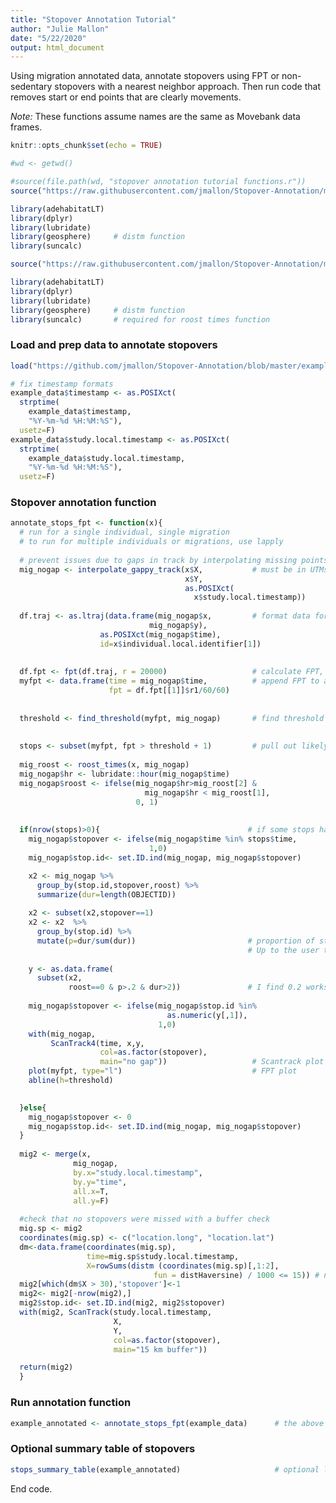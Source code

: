```yaml
---
title: "Stopover Annotation Tutorial"
author: "Julie Mallon"
date: "5/22/2020"
output: html_document
---
```


Using migration annotated data, annotate stopovers using FPT or non-sedentary stopovers with a nearest neighbor approach. Then run code that removes start or end points that are clearly movements.
    
*Note:* These functions assume names are the same as Movebank data frames.

```r
knitr::opts_chunk$set(echo = TRUE)

#wd <- getwd()

#source(file.path(wd, "stopover annotation tutorial functions.r"))
source("https://raw.githubusercontent.com/jmallon/Stopover-Annotation/master/stopover%20annotation%20tutorial%20functions.R")

library(adehabitatLT)
library(dplyr)
library(lubridate)
library(geosphere)     # distm function
library(suncalc) 
```

```r

source("https://raw.githubusercontent.com/jmallon/Stopover-Annotation/master/stopover%20annotation%20tutorial%20functions.R")

library(adehabitatLT)
library(dplyr)
library(lubridate)
library(geosphere)     # distm function
library(suncalc)       # required for roost times function
```

### Load and prep data to annotate stopovers
```r
load("https://github.com/jmallon/Stopover-Annotation/blob/master/example_data.robj")

# fix timestamp formats
example_data$timestamp <- as.POSIXct(
  strptime(
    example_data$timestamp,
    "%Y-%m-%d %H:%M:%S"),
  usetz=F)
example_data$study.local.timestamp <- as.POSIXct( 
  strptime(
    example_data$study.local.timestamp,  
    "%Y-%m-%d %H:%M:%S"),
  usetz=F)

```

### Stopover annotation function
```r

annotate_stops_fpt <- function(x){
  # run for a single individual, single migration
  # to run for multiple individuals or migrations, use lapply
   
  # prevent issues due to gaps in track by interpolating missing points
  mig_nogap <- interpolate_gappy_track(x$X,           # must be in UTMs and not degrees!
                                       x$Y,
                                       as.POSIXct(
                                         x$study.local.timestamp))
  
  df.traj <- as.ltraj(data.frame(mig_nogap$x,         # format data for adehabitat
                               mig_nogap$y),
                    as.POSIXct(mig_nogap$time), 
                    id=x$individual.local.identifier[1])
  
  
  df.fpt <- fpt(df.traj, r = 20000)                   # calculate FPT, check that r value works for your dataset
  myfpt <- data.frame(time = mig_nogap$time,          # append FPT to a new data frame with time
                      fpt = df.fpt[[1]]$r1/60/60)
  
  
  threshold <- find_threshold(myfpt, mig_nogap)       # find threshold to identify stopovers
  
  
  stops <- subset(myfpt, fpt > threshold + 1)         # pull out likely stopovers
  
  mig_roost <- roost_times(x, mig_nogap)
  mig_nogap$hr <- lubridate::hour(mig_nogap$time)
  mig_nogap$roost <- ifelse(mig_nogap$hr>mig_roost[2] & 
                              mig_nogap$hr < mig_roost[1], 
                            0, 1)
    
  
  if(nrow(stops)>0){                                 # if some stops have been identified
    mig_nogap$stopover <- ifelse(mig_nogap$time %in% stops$time,
                               1,0)
    mig_nogap$stop.id<- set.ID.ind(mig_nogap, mig_nogap$stopover)

    x2 <- mig_nogap %>% 
      group_by(stop.id,stopover,roost) %>%
      summarize(dur=length(OBJECTID))
    
    x2 <- subset(x2,stopover==1)
    x2 <- x2  %>% 
      group_by(stop.id) %>%
      mutate(p=dur/sum(dur))                         # proportion of stopover that is spent roosting
                                                     # Up to the user to decide whether this helps with selection
    
    y <- as.data.frame(
      subset(x2,
             roost==0 & p>.2 & dur>2))               # I find 0.2 works for this data (typical roost 6pm - 8am) 
    
    mig_nogap$stopover <- ifelse(mig_nogap$stop.id %in%
                                   as.numeric(y[,1]),
                                 1,0)
    with(mig_nogap, 
         ScanTrack4(time, x,y,
                    col=as.factor(stopover),
                    main="no gap"))                   # Scantrack plot to see where stopovers have been annotated
    plot(myfpt, type="l")                             # FPT plot
    abline(h=threshold)
    

  }else{
    mig_nogap$stopover <- 0
    mig_nogap$stop.id<- set.ID.ind(mig_nogap, mig_nogap$stopover)
  }
  
  mig2 <- merge(x, 
              mig_nogap,
              by.x="study.local.timestamp",
              by.y="time",
              all.x=T,
              all.y=F)
  
  #check that no stopovers were missed with a buffer check
  mig.sp <- mig2
  coordinates(mig.sp) <- c("location.long", "location.lat")
  dm<-data.frame(coordinates(mig.sp),
                 time=mig.sp$study.local.timestamp, 
                 X=rowSums(distm (coordinates(mig.sp)[,1:2], 
                                fun = distHaversine) / 1000 <= 15)) # number of points within distance 15 km
  mig2[which(dm$X > 30),'stopover']<-1
  mig2<- mig2[-nrow(mig2),]
  mig2$stop.id<- set.ID.ind(mig2, mig2$stopover)
  with(mig2, ScanTrack(study.local.timestamp,
                       X,
                       Y,
                       col=as.factor(stopover),
                       main="15 km buffer"))

  return(mig2)
  }
```


### Run annotation function
```r
example_annotated <- annotate_stops_fpt(example_data)      # the above function
```

### Optional summary table of stopovers
```r
stops_summary_table(example_annotated)                     # optional list and plots summarizing stopovers

```

End code.

